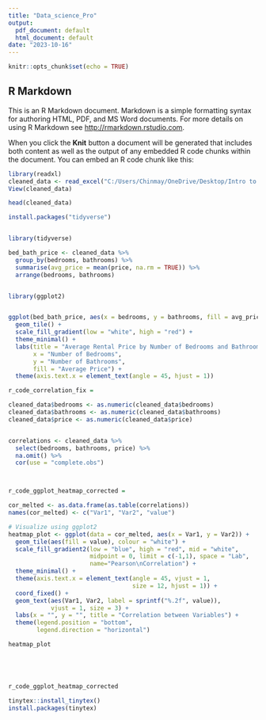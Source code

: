 ```yaml
---
title: "Data_science_Pro"
output:
  pdf_document: default
  html_document: default
date: "2023-10-16"
---
```


```r
knitr::opts_chunk$set(echo = TRUE)
```

## R Markdown

This is an R Markdown document. Markdown is a simple formatting syntax for authoring HTML, PDF, and MS Word documents. For more details on using R Markdown see <http://rmarkdown.rstudio.com>.

When you click the **Knit** button a document will be generated that includes both content as well as the output of any embedded R code chunks within the document. You can embed an R code chunk like this:

```r


library(readxl)
cleaned_data <- read_excel("C:/Users/Chinmay/OneDrive/Desktop/Intro to datascience project/cleaned_data.xlsx")
View(cleaned_data)

```



```r
head(cleaned_data)

```
```r

install.packages("tidyverse")


library(tidyverse)

bed_bath_price <- cleaned_data %>%
  group_by(bedrooms, bathrooms) %>%
  summarise(avg_price = mean(price, na.rm = TRUE)) %>%
  arrange(bedrooms, bathrooms)


library(ggplot2)


ggplot(bed_bath_price, aes(x = bedrooms, y = bathrooms, fill = avg_price)) + 
  geom_tile() +
  scale_fill_gradient(low = "white", high = "red") +
  theme_minimal() +
  labs(title = "Average Rental Price by Number of Bedrooms and Bathrooms",
       x = "Number of Bedrooms",
       y = "Number of Bathrooms",
       fill = "Average Price") +
  theme(axis.text.x = element_text(angle = 45, hjust = 1))


```

```r


r_code_correlation_fix = 

cleaned_data$bedrooms <- as.numeric(cleaned_data$bedrooms)
cleaned_data$bathrooms <- as.numeric(cleaned_data$bathrooms)
cleaned_data$price <- as.numeric(cleaned_data$price)


correlations <- cleaned_data %>%
  select(bedrooms, bathrooms, price) %>%
  na.omit() %>%
  cor(use = "complete.obs")



r_code_ggplot_heatmap_corrected =

cor_melted <- as.data.frame(as.table(correlations))
names(cor_melted) <- c("Var1", "Var2", "value")

# Visualize using ggplot2
heatmap_plot <- ggplot(data = cor_melted, aes(x = Var1, y = Var2)) +
  geom_tile(aes(fill = value), colour = "white") +
  scale_fill_gradient2(low = "blue", high = "red", mid = "white", 
                       midpoint = 0, limit = c(-1,1), space = "Lab",
                       name="Pearson\nCorrelation") +
  theme_minimal() + 
  theme(axis.text.x = element_text(angle = 45, vjust = 1, 
                                   size = 12, hjust = 1)) +
  coord_fixed() +
  geom_text(aes(Var1, Var2, label = sprintf("%.2f", value)), 
            vjust = 1, size = 3) +
  labs(x = "", y = "", title = "Correlation between Variables") +
  theme(legend.position = "bottom", 
        legend.direction = "horizontal")

heatmap_plot





r_code_ggplot_heatmap_corrected


```
```r
tinytex::install_tinytex()
install.packages(tinytex)
```

